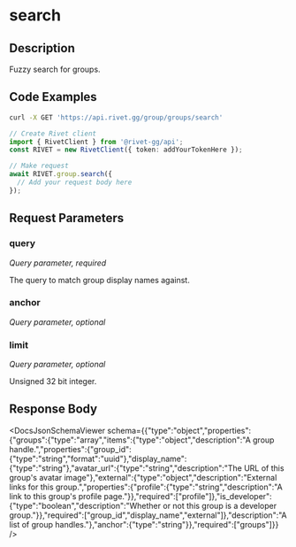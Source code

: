 

# search

## Description

Fuzzy search for groups.


## Code Examples

<CodeGroup title='Request' tag='GET' label='https://api.rivet.gg/group/groups/search'>

```bash {{ title: 'cURL' }}
curl -X GET 'https://api.rivet.gg/group/groups/search'
```

```ts
// Create Rivet client
import { RivetClient } from '@rivet-gg/api';
const RIVET = new RivetClient({ token: addYourTokenHere });

// Make request
await RIVET.group.search({
  // Add your request body here
});
```

</CodeGroup>


## Request Parameters


### query

_Query parameter, required_


The query to match group display names against.


### anchor

_Query parameter, optional_





### limit

_Query parameter, optional_


Unsigned 32 bit integer.


## Response Body

<DocsJsonSchemaViewer schema={{"type":"object","properties":{"groups":{"type":"array","items":{"type":"object","description":"A group handle.","properties":{"group_id":{"type":"string","format":"uuid"},"display_name":{"type":"string"},"avatar_url":{"type":"string","description":"The URL of this group's avatar image"},"external":{"type":"object","description":"External links for this group.","properties":{"profile":{"type":"string","description":"A link to this group's profile page."}},"required":["profile"]},"is_developer":{"type":"boolean","description":"Whether or not this group is a developer group."}},"required":["group_id","display_name","external"]},"description":"A list of group handles."},"anchor":{"type":"string"}},"required":["groups"]}} />

